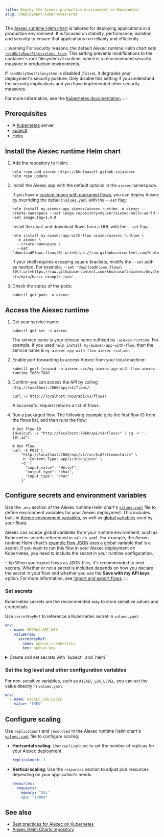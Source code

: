 ```yaml
---
title: Deploy the Aiexec production environment on Kubernetes
slug: /deployment-kubernetes-prod
---
```



The [Aiexec runtime Helm chart](https://github.com/khulnasoft/aiexec/blob/main/charts/aiexec-runtime) is tailored for deploying applications in a production environment. It is focused on stability, performance, isolation, and security to ensure that applications run reliably and efficiently.

:::warning
For security reasons, the default Aiexec runtime Helm chart sets [`readOnlyRootFilesystem: true`](https://github.com/khulnasoft/aiexec/blob/main/charts/aiexec-runtime/values.yaml#L46). This setting prevents modifications to the container's root filesystem at runtime, which is a recommended security measure in production environments.

If `readOnlyRootFilesystem` is disabled (`false`), it degrades your deployment's security posture. Only disable this setting if you understand the security implications and you have implemented other security measures.

For more information, see the [Kubernetes documentation](https://kubernetes.io/docs/tasks/configure-pod-container/security-context/).
:::

## Prerequisites

- A [Kubernetes](https://kubernetes.io/docs/setup/) server
- [kubectl](https://kubernetes.io/docs/tasks/tools/#kubectl)
- [Helm](https://helm.sh/docs/intro/install/)

## Install the Aiexec runtime Helm chart

1. Add the repository to Helm:

    ```shell
    helm repo add aiexec https://khulnasoft.github.io/aiexec
    helm repo update
    ```

2. Install the Aiexec app with the default options in the `aiexec` namespace.

    <Tabs groupId="">
    <TabItem value="Install chart with custom image" label="Install chart with custom image" default>

    If you have a [custom image with packaged flows](/deployment-docker#package-your-flow-as-a-docker-image), you can deploy Aiexec by overriding the default [`values.yaml`](https://github.com/khulnasoft/aiexec/blob/main/charts/aiexec-runtime/values.yaml) with the `--set` flag:

    ```shell
    helm install my-aiexec-app aiexec/aiexec-runtime -n aiexec --create-namespace --set image.repository=myuser/aiexec-hello-world --set image.tag=1.0.0
    ```

    </TabItem>
    <TabItem value="Install chart and download flow" label="Install chart and download flow">

    Install the chart and download flows from a URL with the `--set` flag:

    ```shell
    helm install my-aiexec-app-with-flow aiexec/aiexec-runtime \
      -n aiexec \
      --create-namespace \
      --set 'downloadFlows.flows[0].url=https://raw.githubusercontent.com/khulnasoft/aiexec/dev/tests/data/basic_example.json'
    ```

    If your shell requires escaping square brackets, modify the `--set` path as needed.
    For example, `--set 'downloadFlows.flows\[0\].url=https://raw.githubusercontent.com/khulnasoft/aiexec/dev/tests/data/basic_example.json'`.

    </TabItem>
    </Tabs>

3. Check the status of the pods:

    ```shell
    kubectl get pods -n aiexec
    ```

## Access the Aiexec runtime

1. Get your service name:

    ```shell
    kubectl get svc -n aiexec
    ```

    The service name is your release name suffixed by `-aiexec-runtime`. For example, if you used `helm install my-aiexec-app-with-flow`, then the service name is `my-aiexec-app-with-flow-aiexec-runtime`.

2. Enable port forwarding to access Aiexec from your local machine:

    ```shell
    kubectl port-forward -n aiexec svc/my-aiexec-app-with-flow-aiexec-runtime 7860:7860
    ```

3. Confirm you can access the API by calling `http://localhost:7860/api/v1/flows/`:

    ```shell
    curl -v http://localhost:7860/api/v1/flows/
    ```

    A successful request returns a list of flows.

4. Run a packaged flow.
The following example gets the first flow ID from the flows list, and then runs the flow:

    ```shell
    # Get flow ID
    id=$(curl -s "http://localhost:7860/api/v1/flows/" | jq -r '.[0].id')

    # Run flow
    curl -X POST \
        "http://localhost:7860/api/v1/run/$id?stream=false" \
        -H 'Content-Type: application/json' \
        -d '{
          "input_value": "Hello!",
          "output_type": "chat",
          "input_type": "chat"
        }'
    ```

## Configure secrets and environment variables

Use the `.env` section of the Aiexec runtime Helm chart's [`values.yaml`](https://github.com/khulnasoft/aiexec/blob/main/charts/aiexec-runtime/values.yaml) file to define environment variables for your Aiexec deployment.
This includes built-in [Aiexec environment variables](/environment-variables), as well as [global variables](/configuration-global-variables) used by your flows.

Aiexec can source global variables from your runtime environment, such as Kubernetes secrets referenced in `values.yaml`.
For example, the Aiexec runtime Helm chart's [example flow JSON](https://raw.githubusercontent.com/khulnasoft/aiexec/refs/heads/main/examples/flows/basic-prompting-hello-world.json) uses a global variable that is a secret.
If you want to run this flow in your Aiexec deployment on Kubernetes, you need to include the secret in your runtime configuration.

:::tip
When you export flows as JSON files, it's recommended to omit secrets.
Whether or not a secret is included depends on how you declare the secret in your flow and whether you use the **Save with my API keys** option.
For more information, see [Import and export flows](/concepts-flows-import).
:::

### Set secrets

Kubernetes secrets are the recommended way to store sensitive values and credentials.

Use `secretKeyRef` to reference a Kubernetes secret in `values.yaml`:

```yaml
env:
  - name: OPENAI_API_KEY
    valueFrom:
      secretKeyRef:
        name: openai-credentials
        key: openai-key
```

<details>
<summary>Create and set secrets with `kubectl` and `helm`</summary>

You can use `kubectl` and `helm` commands to create and set secrets:

1. Create a secret:

    ```shell
    kubectl create secret generic openai-credentials \
      --namespace aiexec \
      --from-literal=OPENAI_API_KEY=sk...
    ```

2. Verify the secret exists:

    ```shell
    kubectl get secrets -n aiexec openai-credentials
    ```

    The result is encrypted.

3. Upgrade the Helm release to use the secret:

    ```shell
    helm upgrade my-aiexec-app-image aiexec/aiexec-runtime -n aiexec \
      --reuse-values \
      --set "extraEnv[0].name=OPENAI_API_KEY" \
      --set "extraEnv[0].valueFrom.secretKeyRef.name=openai-credentials" \
      --set "extraEnv[0].valueFrom.secretKeyRef.key=OPENAI_API_KEY"
    ```

    Escape square brackets if required by your shell.

</details>

### Set the log level and other configuration variables

For non-sensitive variables, such as `AIEXEC_LOG_LEVEL`, you can set the value directly in `values.yaml`:

```yaml
env:
  - name: AIEXEC_LOG_LEVEL
    value: "INFO"
```

## Configure scaling

Use `replicaCount` and `resources` in the Aiexec runtime Helm chart's [`values.yaml`](https://github.com/khulnasoft/aiexec/blob/main/charts/aiexec-runtime/values.yaml) file to configure scaling:

* **Horizontal scaling**: Use `replicaCount` to set the number of replicas for your Aiexec deployment.

    ```yaml
    replicaCount: 3
    ```

* **Vertical scaling**: Use the `resources` section to adjust pod resources depending on your application's needs.

    ```yaml
    resources:
      requests:
        memory: "2Gi"
        cpu: "1000m"
    ```

## See also

* [Best practices for Aiexec on Kubernetes](/deployment-prod-best-practices)
* [Aiexec Helm Charts repository](https://github.com/khulnasoft/aiexec)